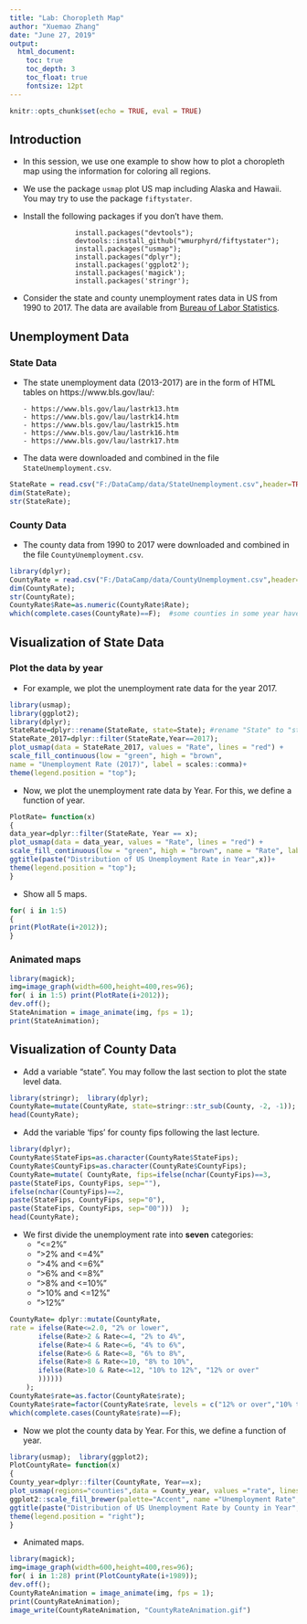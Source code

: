 ```yaml
---
title: "Lab: Choropleth Map"
author: "Xuemao Zhang"
date: "June 27, 2019"
output: 
  html_document:
    toc: true
    toc_depth: 3
    toc_float: true
    fontsize: 12pt
---
```


```r
knitr::opts_chunk$set(echo = TRUE, eval = TRUE)
```

## Introduction

* In this session, we use one example to show how to plot a choropleth map using the information for coloring all regions.

* We use the package `usmap` plot US map including Alaska and Hawaii. You may try to use the package `fiftystater`.

* Install the following packages if you don't have them.

```
                install.packages("devtools");
                devtools::install_github("wmurphyrd/fiftystater");
                install.packages("usmap");
                install.packages("dplyr");
                install.packages('ggplot2');
                install.packages('magick');
                install.packages('stringr');
``` 

* Consider the state and county unemployment rates data in US from 1990 to 2017.  The data are available from [Bureau of Labor Statistics](https://www.bls.gov/lau/).


## Unemployment Data

### State Data

- The state unemployment data (2013-2017) are in the form of HTML tables on https://www.bls.gov/lau/:

      - https://www.bls.gov/lau/lastrk13.htm
      - https://www.bls.gov/lau/lastrk14.htm
      - https://www.bls.gov/lau/lastrk15.htm
      - https://www.bls.gov/lau/lastrk16.htm
      - https://www.bls.gov/lau/lastrk17.htm

- The data were downloaded and combined in the file `StateUnemployment.csv`.

```r
StateRate = read.csv("F:/DataCamp/data/StateUnemployment.csv",header=TRUE, sep=",");
dim(StateRate);
str(StateRate);
```

### County Data


- The county data from 1990 to 2017 were downloaded and combined in the file `CountyUnemployment.csv`.

```r
library(dplyr);
CountyRate = read.csv("F:/DataCamp/data/CountyUnemployment.csv",header=TRUE, sep=",",stringsAsFactors = FALSE);
dim(CountyRate);
str(CountyRate);
CountyRate$Rate=as.numeric(CountyRate$Rate);
which(complete.cases(CountyRate)==F);  #some counties in some year have missing values
```


## Visualization of State Data

### Plot the data by year

- For example, we plot the unemployment rate data for the year 2017.

```r
library(usmap); 
library(ggplot2);
library(dplyr);
StateRate=dplyr::rename(StateRate, state=State); #rename "State" to "state" to use the usmap package
StateRate_2017=dplyr::filter(StateRate,Year==2017);
plot_usmap(data = StateRate_2017, values = "Rate", lines = "red") +
scale_fill_continuous(low = "green", high = "brown",
name = "Unemployment Rate (2017)", label = scales::comma)+
theme(legend.position = "top");
```

- Now,  we plot the unemployment rate data by Year. For this, we define a function of year.

```r
PlotRate= function(x)
{
data_year=dplyr::filter(StateRate, Year == x);
plot_usmap(data = data_year, values = "Rate", lines = "red") +
scale_fill_continuous(low = "green", high = "brown", name = "Rate", label = scales::comma)+
ggtitle(paste("Distribution of US Unemployment Rate in Year",x))+
theme(legend.position = "top");
}
```

- Show all 5 maps.

```r
for( i in 1:5)
{
print(PlotRate(i+2012));
}
```

### Animated maps

```r
library(magick);
img=image_graph(width=600,height=400,res=96);
for( i in 1:5) print(PlotRate(i+2012));
dev.off();
StateAnimation = image_animate(img, fps = 1);
print(StateAnimation);
```


## Visualization of County Data

- Add a variable "state".  You may follow the last section to plot the state level data.

```r
library(stringr);  library(dplyr);
CountyRate=mutate(CountyRate, state=stringr::str_sub(County, -2, -1));  #extract the state name: the last two characters in "County"
head(CountyRate);
```

- Add the variable 'fips' for county fips following the last lecture.

```r
library(dplyr);
CountyRate$StateFips=as.character(CountyRate$StateFips);
CountyRate$CountyFips=as.character(CountyRate$CountyFips);
CountyRate=mutate( CountyRate, fips=ifelse(nchar(CountyFips)==3,
paste(StateFips, CountyFips, sep=""),
ifelse(nchar(CountyFips)==2,
paste(StateFips, CountyFips, sep="0"),
paste(StateFips, CountyFips, sep="00")))  );
head(CountyRate);
``` 

- We first divide the unemployment rate into **seven** categories: 
    -  "<=2%"
    -  ">2% and <=4%"
    -  ">4% and <=6%"
    -  ">6% and <=8%"
    -  ">8% and <=10%"
    -  ">10% and <=12%"
    -  ">12%"

```r
CountyRate= dplyr::mutate(CountyRate,
rate = ifelse(Rate<=2.0, "2% or lower", 
       ifelse(Rate>2 & Rate<=4, "2% to 4%",
       ifelse(Rate>4 & Rate<=6, "4% to 6%",
       ifelse(Rate>6 & Rate<=8, "6% to 8%",
       ifelse(Rate>8 & Rate<=10, "8% to 10%",
       ifelse(Rate>10 & Rate<=12, "10% to 12%", "12% or over"
       ))))))
    );
CountyRate$rate=as.factor(CountyRate$rate);
CountyRate$rate=factor(CountyRate$rate, levels = c("12% or over","10% to 12%","8% to 10%","6% to 8%","4% to 6%","2% to 4%", "2% or lower")); #order the factor levels
which(complete.cases(CountyRate$rate)==F);
```


- Now we plot the county data by Year. For this, we define a function of year.


```r
library(usmap);  library(ggplot2);
PlotCountyRate= function(x)
{
County_year=dplyr::filter(CountyRate, Year==x);
plot_usmap(regions="counties",data = County_year, values ="rate", lines=NA) +
ggplot2::scale_fill_brewer(palette="Accent", name ="Unemployment Rate", na.value = "black")+
ggtitle(paste("Distribution of US Unemployment Rate by County in Year",x))+
theme(legend.position = "right");
}
```

- Animated maps.

```r
library(magick);
img=image_graph(width=600,height=400,res=96);
for( i in 1:28) print(PlotCountyRate(i+1989));
dev.off();
CountyRateAnimation = image_animate(img, fps = 1);
print(CountyRateAnimation);
image_write(CountyRateAnimation, "CountyRateAnimation.gif")
```